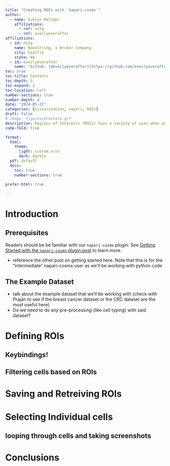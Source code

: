 ```yaml
---
title: "Creating ROIs with `napari-cosmx`"
author:
  - name: Evelyn Metzger
    affiliations: 
      - ref: nstg
      - ref: eveilyeverafter
affiliations:
  - id: nstg
    name: NanoString, a Bruker Company
    city: Seattle
    state: WA
  - id: eveilyeverafter
    name: "Github: [@eveilyeverafter](https://github.com/eveilyeverafter)"
toc: true
toc-title: Contents
toc-depth: 3
toc-expand: 2
toc-location: left
number-sections: true
number-depth: 4
date: "2024-05-21"
categories: [visualization, napari, ROIs]
draft: false
# image: figures/prostate.gif
description: Regions of Interests (ROIs) have a variety of uses when analyzing spatial data. This blog post shows you how to select ROIs with `napari-cosmx` and some of the downstream things you can do with those ROIs.
code-fold: true

format:
  html:
    theme: 
      light: custom.scss
      dark: darkly
  pdf: default
  docx:
    toc: true
    number-sections: true
    
prefer-html: true

---
```


# Introduction



## Prerequisites

Readers should be be familiar with our `napari-cosmx` plugin. See [Getting Started with the `napari-cosmx` plugin post](../using-napari-for-cosmx-data/index.qmd){target="_blank"} to learn more.

- reference the other post on getting started here. Note that this is for the 
"intermediate" napari-cosmx user as we'll be working with python code

## The Example Dataset

- talk about the example dataset that we'll be working with (check with Prajan to see
if the breast cancer dataset or the CRC dataset are the most useful here)
- Do we need to do any pre-processing (like cell typing) with said dataset?

# Defining ROIs

## Keybindings!

## Filtering cells based on ROIs

# Saving and Retreiving ROIs

# Selecting Individual cells

## looping through cells and taking screenshots

# Conclusions
